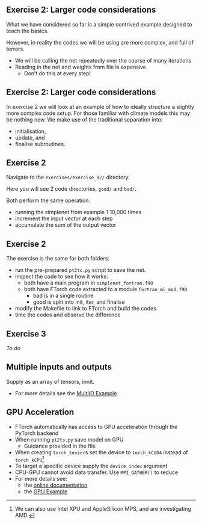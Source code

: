 ## Exercise 2: Larger code considerations

What we have considered so far is a simple contrived example designed to teach the basics.

However, in reality the codes we will be using are more complex, and full of terrors.

- We will be calling the net repeatedly over the course of many iterations
- Reading in the net and weights from file is expensive
  - Don't do this at every step!


## Exercise 2: Larger code considerations

In exercise 2 we will look at an example of how to ideally structure a slightly more
complex code setup.
For those familiar with climate models this may be nothing new.
We make use of the traditional separation into:

- initialisation,
- update, and
- finalise subroutines.


## Exercise 2

Navigate to the `exercises/exercise_02/` directory.

Here you will see 2 code directories, `good/` and `bad/`.

Both perform the same operation:

- running the simplenet from example 1 10,000 times
- increment the input vector at each step
- accumulate the sum of the output vector

## Exercise 2

The exercise is the same for both folders:

- run the pre-prepared `pt2ts.py` script to save the net.
- inspect the code to see how it works:
  - both have a main program in `simplenet_fortran.f90`
  - both have FTorch code extracted to a module `fortran_ml_mod.f90`
    - bad is in a single routine
    - good is split into init, iter, and finalise
- modify the Makefile to link to FTorch and build the codes
- time the codes and observe the difference

## Exercise 3

*To do*

## Multiple inputs and outputs

Supply as an array of tensors, innit.

- For more details see the [MultiIO Example](https://github.com/Cambridge-ICCS/FTorch/tree/main/examples/6_MultiIO).


## GPU Acceleration

- FTorch automatically has access to GPU acceleration through the PyTorch backend
- When running `pt2ts.py` save model on GPU
  - Guidance provided in the file
- When creating `torch_tensor`s set the device to `torch_kCUDA` instead of `torch_kCPU`^[We can also use Intel XPU and AppleSilicon MPS, and are investigating AMD.]
- To target a specific device supply the `device_index` argument
- CPU-GPU cannot avoid data transfer. Use `MPI_GATHER()` to reduce
- For more details see:
  - the [online documentation](https://cambridge-iccs.github.io/FTorch/page/gpu.html)
  - the [GPU Example](https://github.com/Cambridge-ICCS/FTorch/tree/main/examples/6_MultiGPU)
